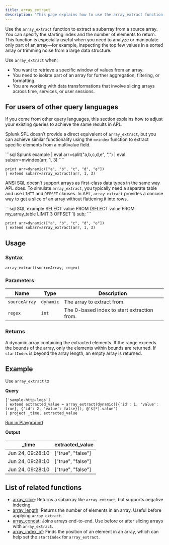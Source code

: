 ```yaml
---
title: array_extract
description: 'This page explains how to use the array_extract function in APL.'
---
```


Use the `array_extract` function to extract a subarray from a source array. You can specify the starting index and the number of elements to return. This function is especially useful when you need to analyze or manipulate only part of an array—for example, inspecting the top few values in a sorted array or trimming noise from a large data structure.

Use `array_extract` when:

- You want to retrieve a specific window of values from an array.
- You need to isolate part of an array for further aggregation, filtering, or formatting.
- You are working with data transformations that involve slicing arrays across time, services, or user sessions.

## For users of other query languages

If you come from other query languages, this section explains how to adjust your existing queries to achieve the same results in APL.

<AccordionGroup>
<Accordion title="Splunk SPL users">

Splunk SPL doesn’t provide a direct equivalent of `array_extract`, but you can achieve similar functionality using the `mvindex` function to extract specific elements from a multivalue field.

<CodeGroup>
```sql Splunk example
| eval arr=split("a,b,c,d,e", ",")
| eval subarr=mvindex(arr, 1, 3)
````

```kusto APL equivalent
print arr=dynamic(["a", "b", "c", "d", "e"])
| extend subarr=array_extract(arr, 1, 3)
```

</CodeGroup>

</Accordion>
<Accordion title="ANSI SQL users">

ANSI SQL doesn’t support arrays as first-class data types in the same way APL does. To simulate `array_extract`, you typically need a separate table and use `LIMIT` and `OFFSET` clauses. In APL, `array_extract` provides a concise way to get a slice of an array without flattening it into rows.

<CodeGroup>
```sql SQL example
SELECT value
FROM (SELECT value FROM my_array_table LIMIT 3 OFFSET 1) sub;
```

```kusto APL equivalent
print arr=dynamic(["a", "b", "c", "d", "e"])
| extend subarr=array_extract(arr, 1, 3)
```

</CodeGroup>

</Accordion>
</AccordionGroup>

## Usage

### Syntax

```kusto
array_extract(sourceArray, regex)
```

### Parameters

| Name          | Type      | Description                                                  |
| ------------- | --------- | ------------------------------------------------------------ |
| `sourceArray` | `dynamic` | The array to extract from.                                   |
| `regex`  | `int`     | The 0-based index to start extraction from.                  |

### Returns

A dynamic array containing the extracted elements. If the range exceeds the bounds of the array, only the elements within bounds are returned. If `startIndex` is beyond the array length, an empty array is returned.

## Example

Use `array_extract` to 

**Query**

```kusto
['sample-http-logs']
| extend extracted_value = array_extract(dynamic([{'id': 1, 'value': true}, {'id': 2, 'value': false}]), @'$[*].value')
| project _time, extracted_value
```

[Run in Playground](https://play.axiom.co/axiom-play-qf1k/query?initForm=%7B%22apl%22%3A%22%5B'sample-http-logs'%5D%20%7C%20extend%20extracted_value%20%3D%20array_extract(dynamic(%5B%7B'id'%3A%201%2C%20'value'%3A%20true%7D%2C%20%7B'id'%3A%202%2C%20'value'%3A%20false%7D%5D)%2C%20%40'%24%5B*%5D.value')%20%7C%20project%20_time%2C%20extracted_value%22%7D)

**Output**

| _time | extracted_value |
| ------- | ------- |
| Jun 24, 09:28:10     | ["true", "false"]    |
| Jun 24, 09:28:10     | ["true", "false"]    |
| Jun 24, 09:28:10     | ["true", "false"]    |

## List of related functions

- [array_slice](/apl/scalar-functions/array-functions/array-slice): Returns a subarray like `array_extract`, but supports negative indexing.
- [array_length](/apl/scalar-functions/array-functions/array-length): Returns the number of elements in an array. Useful before applying `array_extract`.
- [array_concat](/apl/scalar-functions/array-functions/array-concat): Joins arrays end-to-end. Use before or after slicing arrays with `array_extract`.
- [array_index_of](/apl/scalar-functions/array-functions/array-index-of): Finds the position of an element in an array, which can help set the `startIndex` for `array_extract`.
